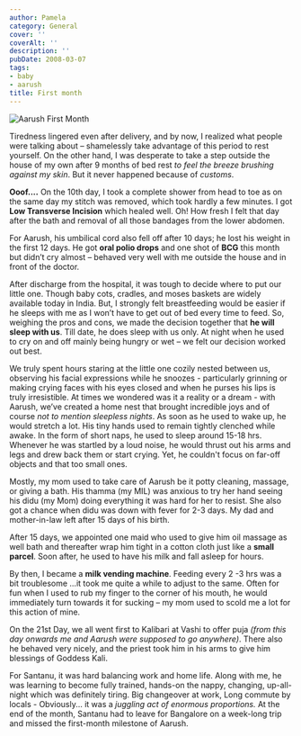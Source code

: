 ```yaml
---
author: Pamela
category: General
cover: ''
coverAlt: ''
description: ''
pubDate: 2008-03-07
tags:
- baby
- aarush
title: First month
---
```



<Image src={pic1} alt="Aarush First Month"/>

Tiredness lingered even after delivery, and by now, I realized what people were talking about – shamelessly take advantage of this period to rest yourself. On the other hand, I was desperate to take a step outside the house of my own after 9 months of bed rest *to feel the breeze brushing against my skin*. But it never happened because of *customs*.

**Ooof....** On the 10th day, I took a complete shower from head to toe as on the same day my stitch was removed, which took hardly a few minutes. I got **Low Transverse Incision** which healed well. Oh! How fresh I felt that day after the bath and removal of all those bandages from the lower abdomen.

For Aarush, his umbilical cord also fell off after 10 days; he lost his weight in the first 12 days. He got **oral polio drops** and one shot of **BCG** this month but didn’t cry almost – behaved very well with me outside the house and in front of the doctor.

After discharge from the hospital, it was tough to decide where to put our little one. Though baby cots, cradles, and moses baskets are widely available today in India. But, I strongly felt breastfeeding would be easier if he sleeps with me as I won’t have to get out of bed every time to feed. So, weighing the pros and cons, we made the decision together that **he will sleep with us**. Till date, he does sleep with us only. At night when he used to cry on and off mainly being hungry or wet – we felt our decision worked out best.

We truly spent hours staring at the little one cozily nested between us, observing his facial expressions while he snoozes - particularly grinning or making crying faces with his eyes closed and when he purses his lips is truly irresistible. At times we wondered was it a reality or a dream - with Aarush, we’ve created a home nest that brought incredible joys and of course *not to mention sleepless nights*. As soon as he used to wake up, he would stretch a lot. His tiny hands used to remain tightly clenched while awake. In the form of short naps, he used to sleep around 15-18 hrs. Whenever he was startled by a loud noise, he would thrust out his arms and legs and drew back them or start crying. Yet, he couldn't focus on far-off objects and that too small ones.

Mostly, my mom used to take care of Aarush be it potty cleaning, massage, or giving a bath. His thamma (my MIL) was anxious to try her hand seeing his didu (my Mom) doing everything it was hard for her to resist. She also got a chance when didu was down with fever for 2-3 days. My dad and mother-in-law left after 15 days of his birth.

After 15 days, we appointed one maid who used to give him oil massage as well bath and thereafter wrap him tight in a cotton cloth just like a **small parcel**. Soon after, he used to have his milk and fall asleep for hours.

By then, I became a **milk vending machine**. Feeding every 2 -3 hrs was a bit troublesome …it took me quite a while to adjust to the same. Often for fun when I used to rub my finger to the corner of his mouth, he would immediately turn towards it for sucking – my mom used to scold me a lot for this action of mine.

On the 21st Day, we all went first to Kalibari at Vashi to offer puja *(from this day onwards me and Aarush were supposed to go anywhere)*. There also he behaved very nicely, and the priest took him in his arms to give him blessings of Goddess Kali.

For Santanu, it was hard balancing work and home life. Along with me, he was learning to become fully trained, hands-on the nappy, changing, up-all-night which was definitely tiring. Big changeover at work, Long commute by locals - Obviously... it was a *juggling act of enormous proportions.* At the end of the month, Santanu had to leave for Bangalore on a week-long trip and missed the first-month milestone of Aarush.